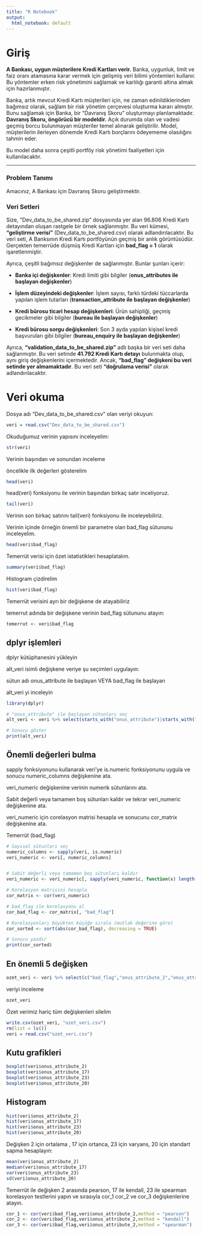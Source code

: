 ```yaml
---
title: "R Notebook"
output:
  html_notebook: default
---
```


# Giriş

**A Bankası, uygun müşterilere Kredi Kartları verir.** Banka, uygunluk, limit ve faiz oranı atamasına karar vermek için gelişmiş veri bilimi yöntemleri kullanır. Bu yöntemler erken risk yönetimini sağlamak ve karlılığı garanti altına almak için hazırlanmıştır.

Banka, artık mevcut Kredi Kartı müşterileri için, ne zaman edinildiklerinden bağımsız olarak, sağlam bir risk yönetim çerçevesi oluşturma kararı almıştır. Bunu sağlamak için Banka, bir “Davranış Skoru” oluşturmayı planlamaktadır. **Davranış Skoru, öngörücü bir modeldir.** Açık durumda olan ve vadesi geçmiş borcu bulunmayan müşteriler temel alınarak geliştirilir. Model, müşterilerin ilerleyen dönemde Kredi Kartı borçlarını ödeyememe olasılığını tahmin eder.

Bu model daha sonra çeşitli portföy risk yönetimi faaliyetleri için kullanılacaktır.

------------------------------------------------------------------------

### **Problem Tanımı**

Amacınız, A Bankası için Davranış Skoru geliştirmektir.

### **Veri Setleri**

Size, “Dev_data_to_be_shared.zip” dosyasında yer alan 96.806 Kredi Kartı detayından oluşan rastgele bir örnek sağlanmıştır. Bu veri kümesi, **“geliştirme verisi”** (Dev_data_to_be_shared.csv) olarak adlandırılacaktır. Bu veri seti, A Banksının Kredi Kartı portföyünün geçmiş bir anlık görüntüsüdür. Gerçekten temerrüde düşmüş Kredi Kartları için **bad_flag = 1** olarak işaretlenmiştir.

Ayrıca, çeşitli bağımsız değişkenler de sağlanmıştır. Bunlar şunları içerir:

-   **Banka içi değişkenler**: Kredi limiti gibi bilgiler (**onus_attributes ile başlayan değişkenler**)

-   **İşlem düzeyindeki değişkenler**: İşlem sayısı, farklı türdeki tüccarlarda yapılan işlem tutarları (**transaction_attribute ile başlayan değişkenler**)

-   **Kredi bürosu ticari hesap değişkenleri**: Ürün sahipliği, geçmiş gecikmeler gibi bilgiler (**bureau ile başlayan değişkenler**)

-   **Kredi bürosu sorgu değişkenleri**: Son 3 ayda yapılan kişisel kredi başvuruları gibi bilgiler (**bureau_enquiry ile başlayan değişkenler**)

Ayrıca, **“validation_data_to_be_shared.zip”** adlı başka bir veri seti daha sağlanmıştır. Bu veri setinde **41.792 Kredi Kartı detayı** bulunmakta olup, aynı giriş değişkenlerini içermektedir. Ancak, **“bad_flag” değişkeni bu veri setinde yer almamaktadır**. Bu veri seti **“doğrulama verisi”** olarak adlandırılacaktır.

# Veri okuma

Dosya adı "Dev_data_to_be_shared.csv" olan veriyi okuyun:

```r
veri = read.csv("Dev_data_to_be_shared.csv")
```

Okuduğumuz verinin yapısını inceleyelim:

```r
str(veri)
```

Verinin başından ve sonundan inceleme

öncelikle ilk değerleri gösterelim

```r
head(veri)
```

head(veri) fonksiyonu ile verinin başından birkaç satır inceliyoruz.

```r
tail(veri)
```

Verinin son birkaç satırını tail(veri) fonksiyonu ile inceleyebiliriz.

Verinin içinde örneğin önemli bir parametre olan bad_flag sütununu inceleyelim.

```r
head(veri$bad_flag)
```

Temerrüt verisi için özet istatistikleri hesaplatalım.

```r
summary(veri$bad_flag)

```

Histogram çizdirelim

```r
hist(veri$bad_flag)
```

Temerrüt verisini ayrı bir değişkene de atayabiliriz

temerrut adında bir değişkene verinin bad_flag sütununu atayın:

```r
temerrut <- veri$bad_flag
```

## dplyr işlemleri

dplyr kütüphanesini yükleyin

alt_veri isimli değişkene veriye şu seçimleri uygulayın:

sütun adı onus_attribute ile başlayan VEYA bad_flag ile başlayan

alt_veri yi inceleyin

```r
library(dplyr)

# "onus_attribute" ile başlayan sütunları seç
alt_veri <- veri %>% select(starts_with("onus_attribute")|starts_with("bad_flag"))

# Sonucu göster
print(alt_veri)
```

## Önemli değerleri bulma

sapply fonksiyonunu kullanarak veri'ye is.numeric fonksiyonunu uygula ve sonucu numeric_columns değişkenine ata.

veri_numeric değişkenine verinin numerik sütunlarını ata.

Sabit değerli veya tamamen boş sütunları kaldır ve tekrar veri_numeric değişkenine ata.

veri_numeric için corelasyon matrisi hesapla ve sonucunu cor_matrix değişkenine ata.

Temerrüt (bad_flag)

```r

# Sayısal sütunları seç
numeric_columns <- sapply(veri, is.numeric)
veri_numeric <- veri[, numeric_columns]


# Sabit değerli veya tamamen boş sütunları kaldır
veri_numeric <- veri_numeric[, sapply(veri_numeric, function(x) length(unique(x[!is.na(x)])) > 1)]

# Korelasyon matrisini hesapla
cor_matrix <- cor(veri_numeric)

# bad_flag ile korelasyonu al
cor_bad_flag <- cor_matrix[, "bad_flag"]

# Korelasyonları büyükten küçüğe sırala (mutlak değerine göre)
cor_sorted <- sort(abs(cor_bad_flag), decreasing = TRUE)

# Sonucu yazdır
print(cor_sorted)

```

## En önemli 5 değişken

```r
ozet_veri <- veri %>% select(c("bad_flag","onus_attribute_2","onus_attribute_17","onus_attribute_23", "onus_attribute_20"))
```

veriyi inceleme

```r
ozet_veri
```

Özet verimiz hariç tüm değişkenleri silelim

```r
write.csv(ozet_veri, "ozet_veri.csv")
rm(list = ls())
veri = read.csv("ozet_veri.csv")
```

## Kutu grafikleri

```r
boxplot(veri$onus_attribute_2)
boxplot(veri$onus_attribute_17)
boxplot(veri$onus_attribute_23)
boxplot(veri$onus_attribute_20)
```

## Histogram

```r
hist(veri$onus_attribute_2)
hist(veri$onus_attribute_17)
hist(veri$onus_attribute_23)
hist(veri$onus_attribute_20)
```

Değişken 2 için ortalama , 17 için ortanca, 23 için varyans, 20 için standart sapma hesaplayın:

```r
mean(veri$onus_attribute_2)
median(veri$onus_attribute_17)
var(veri$onus_attribute_23)
sd(veri$onus_attribute_20)
```

Temerrüt ile değişken 2 arasında pearson, 17 ile kendall, 23 ile spearman korelasyon testlerini yapın ve sırasıyla cor_1 cor_2 ve cor_3 değişkenlerine atayın.

```r
cor_1 <- cor(veri$bad_flag,veri$onus_attribute_2,method = "pearson")
cor_2 <- cor(veri$bad_flag,veri$onus_attribute_2,method = "kendall")
cor_3 <- cor(veri$bad_flag,veri$onus_attribute_2,method = "spearman")
```
